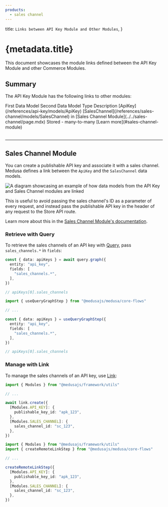 ```yaml
---
products:
  - sales channel
---
```



  title: `Links between API Key Module and Other Modules`,
}

# {metadata.title}

This document showcases the module links defined between the API Key Module and other Commerce Modules.

## Summary

The API Key Module has the following links to other modules:

<Table>
  <Table.Header>
    <Table.Row>
      <Table.HeaderCell>
        First Data Model
      </Table.HeaderCell>
      <Table.HeaderCell>
        Second Data Model
      </Table.HeaderCell>
      <Table.HeaderCell>
        Type
      </Table.HeaderCell>
      <Table.HeaderCell>
        Description
      </Table.HeaderCell>
    </Table.Row>
  </Table.Header>
  <Table.Body>
    <Table.Row>
      <Table.Cell>
        [ApiKey](/references/api-key/models/ApiKey)
      </Table.Cell>
      <Table.Cell>
        [SalesChannel](/references/sales-channel/models/SalesChannel) in [Sales Channel Module](../../sales-channel/page.mdx)
      </Table.Cell>
      <Table.Cell>
        Stored - many-to-many
      </Table.Cell>
      <Table.Cell>
        [Learn more](#sales-channel-module)
      </Table.Cell>
    </Table.Row>
  </Table.Body>
</Table>

---

## Sales Channel Module

You can create a publishable API key and associate it with a sales channel. Medusa defines a link between the `ApiKey` and the `SalesChannel` data models.

![A diagram showcasing an example of how data models from the API Key and Sales Channel modules are linked](https://res.cloudinary.com/dza7lstvk/image/upload/v1709812064/Medusa%20Resources/sales-channel-api-key_zmqi2l.jpg)

This is useful to avoid passing the sales channel's ID as a parameter of every request, and instead pass the publishable API key in the header of any request to the Store API route.

Learn more about this in the [Sales Channel Module's documentation](../../sales-channel/publishable-api-keys/page.mdx).

### Retrieve with Query

To retrieve the sales channels of an API key with [Query](!docs!/learn/fundamentals/module-links/query), pass `sales_channels.*` in `fields`:

<CodeTabs group="relation-query">
  <CodeTab label="query.graph" value="method">

```ts
const { data: apiKeys } = await query.graph({
  entity: "api_key",
  fields: [
    "sales_channels.*",
  ],
})

// apiKeys[0].sales_channels
```

  </CodeTab>
  <CodeTab label="useQueryGraphStep" value="step">

```ts
import { useQueryGraphStep } from "@medusajs/medusa/core-flows"

// ...

const { data: apiKeys } = useQueryGraphStep({
  entity: "api_key",
  fields: [
    "sales_channels.*",
  ],
})

// apiKeys[0].sales_channels
```

  </CodeTab>
</CodeTabs>

### Manage with Link

To manage the sales channels of an API key, use [Link](!docs!/learn/fundamentals/module-links/link):

<CodeTabs group="relation-link">
  <CodeTab label="link.create" value="method">

```ts
import { Modules } from "@medusajs/framework/utils"

// ...

await link.create({
  [Modules.API_KEY]: {
    publishable_key_id: "apk_123",
  },
  [Modules.SALES_CHANNEL]: {
    sales_channel_id: "sc_123",
  },
})
```

  </CodeTab>
  <CodeTab label="createRemoteLinkStep" value="step">

```ts
import { Modules } from "@medusajs/framework/utils"
import { createRemoteLinkStep } from "@medusajs/medusa/core-flows"

// ...

createRemoteLinkStep({
  [Modules.API_KEY]: {
    publishable_key_id: "apk_123",
  },
  [Modules.SALES_CHANNEL]: {
    sales_channel_id: "sc_123",
  },
})
```

  </CodeTab>
</CodeTabs>
